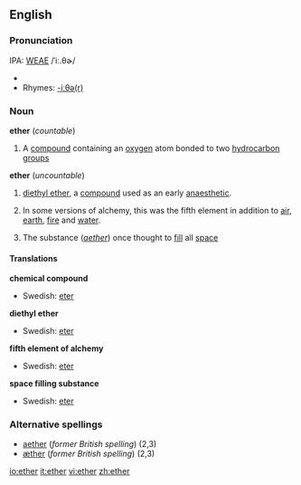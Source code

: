 {{see|Ether}}
==English==
===Pronunciation===
IPA: [[WEAE]] /ˈiː.θɚ/
*{{audio|en-us-ether.ogg|Audio (US)}}
*Rhymes: [[Rhymes:English:-iːθə(r)|-iːθə(r)]]

===Noun===
{{wikipedia}}
'''ether''' (''countable'')
#{{chemistry}} A [[compound]] containing an [[oxygen]] atom bonded to two [[hydrocarbon]] [[group]]s
'''ether''' (''uncountable'')
#{{chemistry}} [[diethyl ether]], a [[compound]] used as an early [[anaesthetic]].
#{{alchemy}} In some versions of alchemy, this was the fifth element in addition to [[air]], [[earth]], [[fire]] and [[water]].
#The substance (''[[aether]]'') once thought to [[fill]] all [[space]]

====Translations====
'''chemical compound'''
{{top}}
{{mid}}
*Swedish: [[eter]] {{c}}
{{bottom}}

'''diethyl ether'''
{{top}}
{{mid}}
*Swedish: [[eter]] {{c}}
{{bottom}}

'''fifth element of alchemy'''
{{top}}
{{mid}}
*Swedish: [[eter]] {{c}}
{{bottom}}

'''space filling substance'''
{{top}}
{{mid}}
*Swedish: [[eter]] {{c}}
{{bottom}}

===Alternative spellings===
*[[aether]] (''former British spelling'') (2,3)
*[[æther]] (''former British spelling'') (2,3)

[[io:ether]]
[[it:ether]]
[[vi:ether]]
[[zh:ether]]